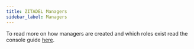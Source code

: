 ```yaml
---
title: ZITADEL Managers
sidebar_label: Managers
---
```



<ManagerDescription name="ManagerDescription" />

To read more on how managers are created and which roles exist read the console guide [here](../../guides/manage/console/managers).
